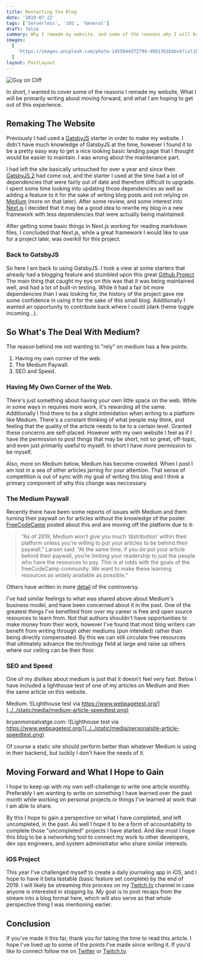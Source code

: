 ```yaml
---
title: Restarting the Blog
date: '2019-07-22'
tags: ['Serverless', 'iOS', 'General']
draft: false
summary: Why I remade my website, and some of the reasons why I will be writing the blog moving forward
images:
  [
    'https://images.unsplash.com/photo-1455044372794-d981761b5bc6?ixlib=rb-1.2.1&ixid=eyJhcHBfaWQiOjEyMDd9&auto=format&fit=crop&w=1050&q=80',
  ]
layout: PostLayout
---
```


![Guy on Cliff](https://images.unsplash.com/photo-1455044372794-d981761b5bc6?ixlib=rb-1.2.1&ixid=eyJhcHBfaWQiOjEyMDd9&auto=format&fit=crop&w=1050&q=80)

In short, I wanted to cover some of the reasons I remade my website, What I will be primarily writing about moving forward, and what I am hoping to get out of this experience.

## Remaking The Website

Previously I had used a [GatsbyJS](https://www.gatsbyjs.org/) starter in order to make my website. I didn't have much knowledge of GatsbyJS at the time, however I found it to be a pretty easy way to get a nice looking basic landing page that I thought would be easier to maintain. I was wrong about the maintenance part.

I had left the site basically untouched for over a year and since then [GatsbyJS 2](https://www.gatsbyjs.org/blog/2018-09-17-gatsby-v2/) had come out, and the starter I used at the time had a lot of dependencies that were fairly out of date and therefore difficult to upgrade. I spent some time looking into updating those dependencies as well as adding a feature to it for the sake of writing blog posts and not relying on [Medium](https://medium.com/) (more on that later). After some review, and some interest into [Next.js](https://nextjs.org/) I decided that it may be a good idea to rewrite my blog in a new framework with less dependencies that were actually being maintained.

After getting some basic things in Next.js working for reading markdown files, I concluded that Next.js, while a great framework I would like to use for a project later, was overkill for this project.

### Back to GatsbyJS

So here I am back to using GatsbyJS. I took a view at some starters that already had a blogging feature and stumbled upon this great [Github Project](https://github.com/alxshelepenok/gatsby-starter-lumen). The main thing that caught my eye on this was that it was being maintained well, and had a lot of built-in testing. While it had a fair bit more dependencies than I was looking for, the history of the project gave me some confidence in using it for the sake of this small blog. Additionally I wanted an opportunity to contribute back where I could (dark theme toggle incoming...).

## So What's The Deal With Medium?

The reason behind me not wanting to "rely" on medium has a few points.

1. Having my own corner of the web.
2. The Medium Paywall.
3. SEO and Speed.

### Having My Own Corner of the Web.

There's just something about having your own little space on the web. While in some ways in requires more work, it's rewarding all the same. Additionally I find there to be a slight intimidation when writing to a platform like Medium. There's a constant thinking of what people may think, and feeling that the quality of the article needs to be to a certain level. Granted these concerns are self-placed. However with my own website I feel as if I have the permission to post things that may be short, not so great, off-topic, and even just primarily useful to myself. In short I have more permission to be myself.

Also, more on Medium below, Medium has become crowded. When I post I am lost in a sea of other articles jarring for your attention. That sense of competition is out of sync with my goal of writing this blog and I think a primary component of why this change was neccessary.

### The Medium Paywall

Recently there have been some reports of issues with Medium and them turning their paywall on for articles without the knowledge of the poster. [FreeCodeCamp](https://www.freecodecamp.org/forum/t/we-just-launched-developer-news-heres-how-you-can-use-it/279929) posted about this and are moving off the platform due to it:

> "As of 2019, Medium won’t give you much ‘distribution’ within their platform unless you’re willing to put your articles to be behind their paywall,” Larson said. “At the same time, if you do put your article behind their paywall, you’re limiting your readership to just the people who have the resources to pay. This is at odds with the goals of the freeCodeCamp community. We want to make these learning resources as widely available as possible."

Others have written in more [detail](https://wptavern.com/freecodecamp-moves-off-of-medium-after-being-pressured-to-put-articles-behind-paywalls) of the controversy.

I've had similar feelings to what was shared above about Medium's business model, and have been concerned about it in the past. One of the greatest things I've benefited from over my career is free and open source resources to learn from. Not that authors shouldn't have opportunities to make money from their work, however I've found that most blog writers can benefit from writing through other mediums (pun intended) rather than being directly compensated. By this we can still circulate free resources that ultimately advance the technology field at large and raise up others where our ceiling can be their floor.

### SEO and Speed

One of my dislikes about medium is just that it doesn't feel very fast. Below I have included a lighthouse test of one of my articles on Medium and then the same article on this website.

Medium:
![Lighthouse test via https://www.webpagetest.org/](../../static/media/medium-article-speedtest.png)

bryanmonsalvatge.com:
![Lighthouse test via https://www.webpagetest.org/](../../static/media/personalsite-article-speedtest.png)

Of course a static site should perform better than whatever Medium is using in their backend, but luckily I don't have the needs of it.

## Moving Forward and What I Hope to Gain

I hope to keep up with my own self-challenge to write one article monthly. Preferably I am wanting to write on something I have learned over the past month while working on personal projects or things I've learned at work that I am able to share.

By this I hope to gain a perspective on what I have completed, and left uncompleted, in the past. As well I hope it to be a form of accountability to complete those "uncompleted" projects I have started. And like most I hope this blog to be a networking tool to connect my work to other developers, dev ops engineers, and system administrator who share similar interests.

### iOS Project

This year I've challenged myself to create a daily journaling app in iOS, and I hope to have it beta testable (basic feature set complete) by the end of 2019. I will likely be streaming this process on my [Twitch.tv](https://www.twitch.tv/rockinoutt/) channel in case anyone is interested in stopping by. My goal is to post recaps from the stream into a blog format here, which will also serve as that whole perspective thing I was mentioning earlier.

## Conclusion

If you've made it this far, thank you for taking the time to read this article. I hope I've lived up to some of the points I've made since writing it. If you'd like to connect follow me on [Twitter](https://twitter.com/BMonsalvatge) or [Twitch.tv](https://www.twitch.tv/rockinoutt/).
